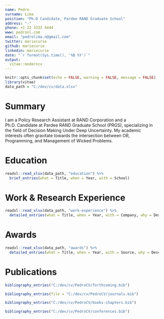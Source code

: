 ```yaml
---
name: Pedro
surname: Lima
position: "Ph.D Candidate, Pardee RAND Graduate School"
address: "-"
phone: +1 22 3333 4444
www: pedronl.com
email: "pedrolima.n@gmail.com"
twitter: mariecurie
github: mariecurie
linkedin: mariecurie
date: "`r format(Sys.time(), '%B %Y')`"
output: 
  vitae::moderncv
---
```


```r
knitr::opts_chunk$set(echo = FALSE, warning = FALSE, message = FALSE)
library(vitae)
data_path = "C:/dev/cv/data.xlsx"
```

# Summary
 I am a Policy Research Assistant at RAND Corporation and a Ph.D. Candidate at Pardee RAND Graduate School (PRGS), specializing in the field of Decision Making Under Deep Uncertainty. My academic interests often gravitate towards the intersection between OR, Programming, and Management of Wicked Problems.
 
# Education

```r
readxl::read_xlsx(data_path, "education") %>%
  brief_entries(what = Title, when = Year, with = School)
```

# Work & Research Experience

```r
readxl::read_xlsx(data_path, "work-experience") %>%
  detailed_entries(what = Title, when = Year, with = Company, why = Description)
```

# Awards
```r
readxl::read_xlsx(data_path, "awards") %>%
  detailed_entries(what = Title, when = Year, with = Source, why = Description)
```

# Publications


```r
bibliography_entries("C:/dev/cv/PedroCV/forthcoming.bib")
```

```r
bibliography_entries(file = "C:/dev/cv/PedroCV/journals.bib")
```


```r
bibliography_entries("C:/dev/cv/PedroCV/books-chapters.bib")
```

```r
bibliography_entries("C:/dev/cv/PedroCV/conferences.bib")
```

